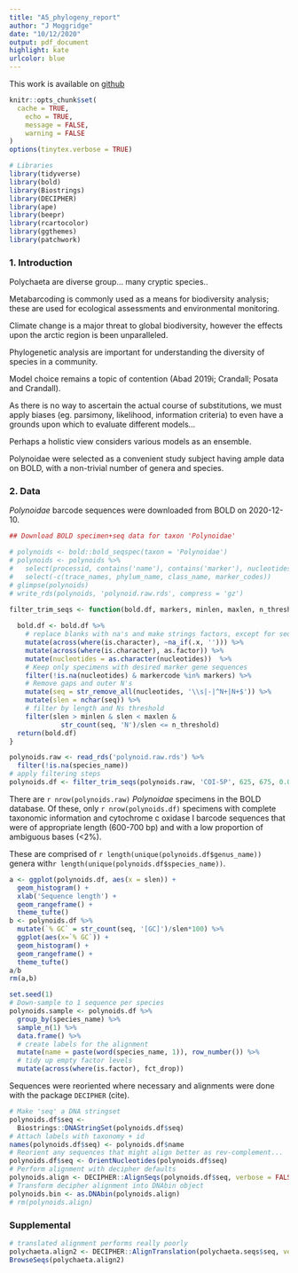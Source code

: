 ```yaml
---
title: "A5_phylogeny_report"
author: "J Moggridge"
date: "10/12/2020"
output: pdf_document
highlight: kate
urlcolor: blue
---
```


This work is available on [github](https://github.com/jmoggridge/6210_project5_phylogeny)

```r
knitr::opts_chunk$set(
  cache = TRUE,
	echo = TRUE,
	message = FALSE,
	warning = FALSE
)
options(tinytex.verbose = TRUE)
```


```r
# Libraries
library(tidyverse)
library(bold)
library(Biostrings)
library(DECIPHER)
library(ape)
library(beepr)
library(rcartocolor)
library(ggthemes)
library(patchwork)
```


### 1. Introduction

<!-- 
Paragraph 1: What is the overarching topic you are interested in? Why is this scientifically important and interesting and/or societally relevant?o
 -->
Polychaeta are diverse group... many cryptic species..

Metabarcoding is commonly used as a means for biodiversity analysis; these are used for ecological assessments and environmental monitoring.

Climate change is a major threat to global biodiversity, however the effects upon the arctic region is been unparalleled.

Phylogenetic analysis are important for understanding the diversity of species in a community.


<!-- dkd
Paragraph 2: You can outline what is an important sub-area of research or a gap in knowledge. (As an example, perhaps your broader theme is gene expression analysis, and in paragraph 2 you could narrow in to introduce the importance of statistical choices.)
-->
Model choice remains a topic of contention (Abad 2019i; Crandall; Posata and Crandall).

As there is no way to ascertain the actual course of substitutions, we must apply biases (eg. parsimony, likelihood, information criteria) to even have a grounds upon which to evaluate different models...

Perhaps a holistic view considers various models as an ensemble.

Polynoidae were selected as a convenient study subject having ample data on BOLD, with a non-trivial number of genera and species.
<!--
Paragraph 3: What is the specific objective of your study? What kind of study are you performing? What will you d 
-->


### 2. Data

*Polynoidae* barcode sequences were downloaded from BOLD on 2020-12-10.


```r
## Download BOLD specimen+seq data for taxon 'Polynoidae'

# polynoids <- bold::bold_seqspec(taxon = 'Polynoidae') 
# polynoids <- polynoids %>%
#   select(processid, contains('name'), contains('marker'), nucleotides) %>%
#   select(-c(trace_names, phylum_name, class_name, marker_codes))
# glimpse(polynoids)
# write_rds(polynoids, 'polynoid.raw.rds', compress = 'gz')
```


```r

filter_trim_seqs <- function(bold.df, markers, minlen, maxlen, n_threshold){
  
  bold.df <- bold.df %>%
    # replace blanks with na's and make strings factors, except for sequences
    mutate(across(where(is.character), ~na_if(.x, ''))) %>%
    mutate(across(where(is.character), as.factor)) %>%
    mutate(nucleotides = as.character(nucleotides))  %>%
    # Keep only specimens with desired marker gene sequences
    filter(!is.na(nucleotides) & markercode %in% markers) %>%
    # Remove gaps and outer N's
    mutate(seq = str_remove_all(nucleotides, '\\s|-|^N+|N+$')) %>%
    mutate(slen = nchar(seq)) %>%
    # filter by length and Ns threshold
    filter(slen > minlen & slen < maxlen & 
             str_count(seq, 'N')/slen <= n_threshold)
  return(bold.df)  
}

polynoids.raw <- read_rds('polynoid.raw.rds') %>%
  filter(!is.na(species_name))
# apply filtering steps
polynoids.df <- filter_trim_seqs(polynoids.raw, 'COI-5P', 625, 675, 0.02)
```


There are `r nrow(polynoids.raw)` *Polynoidae* specimens in the BOLD database. Of these, only `r nrow(polynoids.df)` specimens with complete taxonomic information and cytochrome c oxidase I barcode sequences that were of appropriate length (600-700 bp) and with a low proportion of ambiguous bases (<2%).

These are comprised of `r length(unique(polynoids.df$genus_name))` genera with`r length(unique(polynoids.df$species_name))`.

```r
a <- ggplot(polynoids.df, aes(x = slen)) +
  geom_histogram() + 
  xlab('Sequence length') +
  geom_rangeframe() + 
  theme_tufte()
b <- polynoids.df %>%
  mutate(`% GC` = str_count(seq, '[GC]')/slen*100) %>%
  ggplot(aes(x=`% GC`)) + 
  geom_histogram() +
  geom_rangeframe() + 
  theme_tufte()
a/b
rm(a,b)
```



```r
set.seed(1)
# Down-sample to 1 sequence per species
polynoids.sample <- polynoids.df %>%
  group_by(species_name) %>%
  sample_n(1) %>%
  data.frame() %>%
  # create labels for the alignment
  mutate(name = paste(word(species_name, 1)), row_number()) %>%
  # tidy up empty factor levels
  mutate(across(where(is.factor), fct_drop))
```

Sequences were reoriented where necessary and alignments were done with the package `DECIPHER` (cite).

```r
# Make 'seq' a DNA stringset
polynoids.df$seq <-
  Biostrings::DNAStringSet(polynoids.df$seq)
# Attach labels with taxonomy + id
names(polynoids.df$seq) <- polynoids.df$name
# Reorient any sequences that might align better as rev-complement...
polynoids.df$seq <- OrientNucleotides(polynoids.df$seq)
# Perform alignment with decipher defaults
polynoids.align <- DECIPHER::AlignSeqs(polynoids.df$seq, verbose = FALSE)
# Transform decipher alignment into DNAbin object
polynoids.bin <- as.DNAbin(polynoids.align)
# rm(polynoids.align)
```







### Supplemental

```r

# translated alignment performs really poorly
polychaeta.align2 <- DECIPHER::AlignTranslation(polychaeta.seqs$seq, verbose = TRUE)
BrowseSeqs(polychaeta.align2)
```

